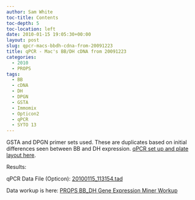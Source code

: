 ```yaml
---
author: Sam White
toc-title: Contents
toc-depth: 5
toc-location: left
date: 2010-01-15 19:05:30+00:00
layout: post
slug: qpcr-macs-bbdh-cdna-from-20091223
title: qPCR - Mac's BB/DH cDNA from 20091223
categories:
  - 2010
  - PROPS
tags:
  - BB
  - cDNA
  - DH
  - DPGN
  - GSTA
  - Immomix
  - Opticon2
  - qPCR
  - SYTO 13
---
```


GSTA and DPGN primer sets used. These are duplicates based on initial differences seen between BB and DH expression. [qPCR set up and plate layout here](https://eagle.fish.washington.edu/Arabidopsis/Notebook%20Workup%20Files/20100115-01.jpg).

Results:

qPCR Data File (Opticon): [20100115_113154.tad](https://eagle.fish.washington.edu/Arabidopsis/qPCR/Opticon/20100115_113154.tad)



Data workup is here: [PROPS BB_DH Gene Expression Miner Workup](https://docs.google.com/spreadsheet/ccc?key=0AmS_90rPaQMzdHNfWS1oUHUxNFNwci1zcmhhWjhzZnc&usp=sharing)
